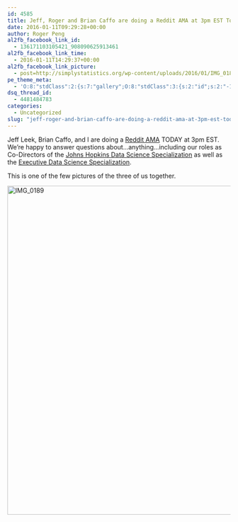 ```yaml
---
id: 4585
title: Jeff, Roger and Brian Caffo are doing a Reddit AMA at 3pm EST Today
date: 2016-01-11T09:29:28+00:00
author: Roger Peng
al2fb_facebook_link_id:
  - 136171103105421_908090625913461
al2fb_facebook_link_time:
  - 2016-01-11T14:29:37+00:00
al2fb_facebook_link_picture:
  - post=http://simplystatistics.org/wp-content/uploads/2016/01/IMG_0189-1024x768.jpg
pe_theme_meta:
  - 'O:8:"stdClass":2:{s:7:"gallery";O:8:"stdClass":3:{s:2:"id";s:2:"-1";s:5:"width";s:0:"";s:6:"height";s:0:"";}s:5:"video";O:8:"stdClass":1:{s:2:"id";s:2:"-1";}}'
dsq_thread_id:
  - 4481484783
categories:
  - Uncategorized
slug: "jeff-roger-and-brian-caffo-are-doing-a-reddit-ama-at-3pm-est-today"
---
```

Jeff Leek, Brian Caffo, and I are doing a [Reddit AMA](https://www.reddit.com/r/IAmA) TODAY at 3pm EST. We're happy to answer questions about...anything...including our roles as Co-Directors of the [Johns Hopkins Data Science Specialization](https://www.coursera.org/specializations/jhu-data-science) as well as the [Executive Data Science Specialization](https://www.coursera.org/specializations/executive-data-science).

This is one of the few pictures of the three of us together.

[<img class="alignright size-large wp-image-4586" src="http://simplystatistics.org/wp-content/uploads/2016/01/IMG_0189-1024x768.jpg" alt="IMG_0189" width="990" height="743" srcset="http://simplystatistics.org/wp-content/uploads/2016/01/IMG_0189-120x90.jpg 120w, http://simplystatistics.org/wp-content/uploads/2016/01/IMG_0189-300x225.jpg 300w, http://simplystatistics.org/wp-content/uploads/2016/01/IMG_0189-1024x768.jpg 1024w, http://simplystatistics.org/wp-content/uploads/2016/01/IMG_0189-260x195.jpg 260w" sizes="(max-width: 990px) 100vw, 990px" />](http://simplystatistics.org/wp-content/uploads/2016/01/IMG_0189.jpg)
